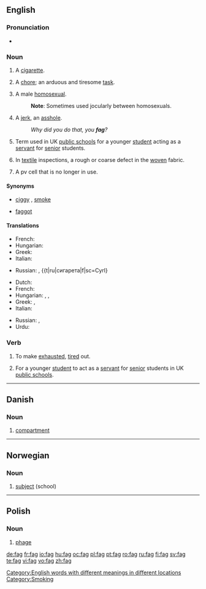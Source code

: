 ==English==

===Pronunciation===
*{{rhymes|æɡ}}

===Noun===
{{en-noun}}

# {{context|UK|and|AU|slang}} A [[cigarette]].
# {{context|UK|slang}} A [[chore]]; an arduous and tiresome [[task]].
# {{context|US|UK|AU|slang|pejorative}} A male [[homosexual]].
#:'''Note''': Sometimes used jocularly between homosexuals.
# {{context|US|slang|pejorative}} A [[jerk]], an [[asshole]].
#: ''Why did you do that, you '''fag'''?''
# {{context|UK|archaic}} Term used in UK [[public school]]s for a younger [[student]] acting as a [[servant]] for [[senior]] students.
# {{context|US|technical}} In [[textile]] inspections, a rough or coarse defect in the [[woven]] fabric.
# {{context|US|technical}} A pv cell that is no longer in use.

====Synonyms====
*{{sense|cigarette}} [[ciggy]] {{i|Australia}}, [[smoke]]
*{{sense|male homosexual}} [[faggot]]

====Translations====
{{trans-top|cigarette}}
*French: {{t|fr|clope|f}}
*Hungarian: {{t|hu|cigaretta}}
*Greek: {{t|el|σιγαρέττο|tr=sigarétto|n|sc=Grek}}
*Italian: {{t|it|cicca|f}}
{{trans-mid}}
*Russian: {{t|ru|папироса|f|sc=Cyrl}}, {{t|ru|сигарета|f|sc=Cyrl}
{{trans-bottom}}

{{trans-top|homosexual}}
*Dutch: {{t|nl|flikker}}
*French: {{t|fr|enculeur|m}}
*Hungarian: {{t|hu|meleg}}, {{t|hu|homoszexuális}}, {{t|hu|buzi}} {{qualifier|vulgar}}
*Greek: {{t|el|πούστης|tr=pústis|m|sc=Grek}}, {{t|el|αδερφή|tr=aderfí|f|sc=Grek}}
*Italian: {{t|it|finocchio|m}}
{{trans-mid}}
*Russian: {{t|ru|голубой|m|sc=Cyrl}}, {{t|ru|пидор|m|sc=Cyrl}} {{qualifier|vulgar}}
* Urdu: {{t|ur|گانڈو|tr=gântu|sc=URchar|xs=Urdu}}
{{trans-bottom}}

===Verb===
{{en-verb|fags|fagging|fagged|fagged}}

# {{context|slang|used mainly in passive form}} To make [[exhausted]], [[tire]]d out.
# {{context|UK|archaic}} For a younger [[student]] to act as a [[servant]] for [[senior]] students in UK [[public school]]s.

[[Category:English words with different meanings in different locations]]
[[Category:Smoking]]

----

==Danish==

===Noun===
{{infl|da|noun}}

# [[compartment]]

----

==Norwegian==

===Noun===
{{infl|no|noun}}

# [[subject]] (school)

----

==Polish==

===Noun===
{{infl|pl|noun|g=m}}

# [[phage]]

[[de:fag]]
[[fr:fag]]
[[io:fag]]
[[hu:fag]]
[[oc:fag]]
[[pl:fag]]
[[pt:fag]]
[[ro:fag]]
[[ru:fag]]
[[fi:fag]]
[[sv:fag]]
[[te:fag]]
[[vi:fag]]
[[vo:fag]]
[[zh:fag]]